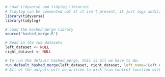 ```r
# Load tidyverse and tidylog libraries
# Tidylog can be commented out if it isn't present, it just logs additional pertinent info on dplyr operations
library(tidyverse)
library(tidylog)

# Load the hashed merge library
source('hashed_merge.R')
```


```r
# Read in the two datasets
left_dataset <- NULL
right_dataset <- NULL
```


```r
# To run the default hashed_merge, this is all we have to do:
run_default_hashed_merge(left_dataset, right_dataset, left_name='Left dataset name', right_name='Right dataset name')
# All of the outputs will be written to disk (can control location with the `dir` argument)
```
